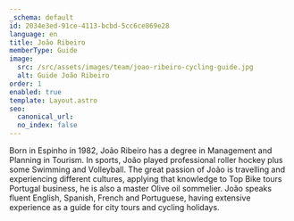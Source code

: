 ```yaml
---
_schema: default
id: 2034e3ed-91ce-4113-bcbd-5cc6ce869e28
language: en
title: João Ribeiro
memberType: Guide
image:
  src: /src/assets/images/team/joao-ribeiro-cycling-guide.jpg
  alt: Guide João Ribeiro
order: 1
enabled: true
template: Layout.astro
seo:
  canonical_url:
  no_index: false
---
```

Born in Espinho in 1982, João Ribeiro has a degree in Management and Planning in
Tourism. In sports, João played professional roller hockey plus some Swimming
and Volleyball. The great passion of João is travelling and experiencing
different cultures, applying that knowledge to Top Bike tours Portugal business,
he is also a master Olive oil sommelier. João speaks fluent English, Spanish,
French and Portuguese, having extensive experience as a guide for city tours and
cycling holidays.